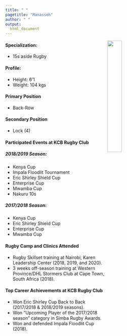 ```yaml
---
title: " "
pagetitle: "Manasseh"
author: " "
output:
  html_document
---
```



<link rel="stylesheet" href="styles.css" type="text/css">

<img src="images/Manasseh_rugby.jpg" style="width:30%; border:10px thin; margin-right: 30px" align="right">

#### Specialization: 
- 15s aside Rugby

#### Profile: 
- Height: 6'1
- Weight: 104 kgs

#### Primary Position 
- Back-Row

#### Secondary Position 
- Lock (4)

#### Participated Events at KCB Rugby Club
##### 2018/2019 Season: 
- Kenya Cup 
- Impala Floodlit Tournament
- Eric Shirley Shield Cup
- Enterprise Cup
- Mwamba Cup
- Nakuru 10s

##### 2017/2018 Season:
- Kenya Cup 
- Eric Shirley Shield Cup
- Enterprise Cup
- Mwamba Cup

#### Rugby Camp and Clinics Attended
- Rugby Skillset training at Nairobi, Karen Leadership Center (2018, 2019, and 2020).
- 3 weeks off-season training at Western Province/DHL Stormers Club at Cape Town, South Africa
(2018).

#### Top Career Achievements at KCB Rugby Club
- Won Eric Shirley Cup Back to Back (2017/2018 & 2018/2019 seasons).
- Won "Upcoming Player of the 2017/2018 season" category in Simba Rugby Awards.
- Won and defended Impala Floodlit Cup (2018).
